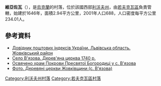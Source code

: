 {{coord|50|6|24|N|24|0|18|E|scale:30000|display=title}}



'''維亞佐瓦'''（{{lang-uk|В'язова}}），是[[烏克蘭|烏克蘭]]的村落，位於該國西部[[利沃夫州|利沃夫州]]，由[[若夫克瓦區|若夫克瓦區]]負責管轄，始建於1646年，面積2.94平方公里，2001年人口688，人口密度每平方公里234.01人。

==參考資料==
*[http://www.uaidx.com/13/280/index Довідник поштових індексів України. Львівська область. Жовківський район] {{Wayback|url=http://www.uaidx.com/13/280/index |date=20161003171007 }}
* [http://decerkva.org.ua/viazova.html Село В'язова. Дерев'яна церква 1740 р.] {{Wayback|url=http://decerkva.org.ua/viazova.html |date=20161214090503 }}
* [http://sokaleparchy.org.ua/index.php/2009-06-04-11-42-55/1-2009-06-29-22-19-48/498-vjazova-hram Освячено храм Покрови Пресвятої Богородиці у с. В'язова] {{Wayback|url=http://sokaleparchy.org.ua/index.php/2009-06-04-11-42-55/1-2009-06-29-22-19-48/498-vjazova-hram |date=20160305152802 }}
* [http://fotki.yandex.ru/users/igornykin/album/185514/ Фото. Деревяні церкви Жовківщини (с. В'язова)] {{Wayback|url=http://fotki.yandex.ru/users/igornykin/album/185514/ |date=20160313224642 }}

{{DEFAULTSORT:В'язова}}
[[Category:利沃夫州村落|Category:利沃夫州村落]]
[[Category:若夫克瓦區村落|Category:若夫克瓦區村落]]


{{Lviv-geo-stub}}